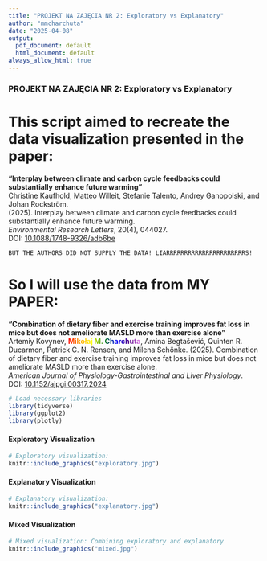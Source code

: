 ```yaml
---
title: "PROJEKT NA ZAJĘCIA NR 2: Exploratory vs Explanatory"
author: "mmcharchuta"
date: "2025-04-08"
output:
  pdf_document: default
  html_document: default
always_allow_html: true
---
```

### PROJEKT NA ZAJĘCIA NR 2: Exploratory vs Explanatory
# This script aimed to recreate the data visualization presented in the paper:

**"Interplay between climate and carbon cycle feedbacks could substantially enhance future warming"**  
Christine Kaufhold, Matteo Willeit, Stefanie Talento, Andrey Ganopolski, and Johan Rockström.  
(2025). Interplay between climate and carbon cycle feedbacks could substantially enhance future warming.  
*Environmental Research Letters*, 20(4), 044027.  
DOI: [10.1088/1748-9326/adb6be](https://doi.org/10.1088/1748-9326/adb6be)

    BUT THE AUTHORS DID NOT SUPPLY THE DATA! LIARRRRRRRRRRRRRRRRRRRRRRS!
# So I will use the data from MY PAPER:

**"Combination of dietary fiber and exercise training improves fat loss in mice but does not ameliorate MASLD more than exercise alone"**  
Artemiy Kovynev, <span style="background: linear-gradient(to right, red, orange, yellow, green, blue, indigo, violet); -webkit-background-clip: text; color: transparent; font-weight: bold;">Mikołaj M. Charchuta</span>, Amina Begtašević, Quinten R. Ducarmon, Patrick C. N. Rensen, and Milena Schönke.
(2025). Combination of dietary fiber and exercise training improves fat loss in mice but does not ameliorate MASLD more than exercise alone.  
*American Journal of Physiology-Gastrointestinal and Liver Physiology*.  
DOI: [10.1152/ajpgi.00317.2024](https://doi.org/10.1152/ajpgi.00317.2024)

```r
# Load necessary libraries
library(tidyverse)
library(ggplot2)
library(plotly)
``` 

#### **Exploratory Visualization**
```r
# Exploratory visualization: 
knitr::include_graphics("exploratory.jpg")
```

#### **Explanatory Visualization**
```r
# Explanatory visualization:
knitr::include_graphics("explanatory.jpg")
```

#### **Mixed Visualization**
```r
# Mixed visualization: Combining exploratory and explanatory
knitr::include_graphics("mixed.jpg")
```